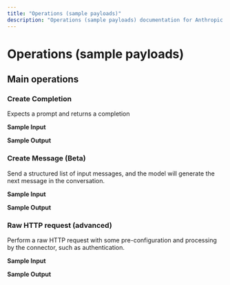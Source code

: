```yaml
---
title: "Operations (sample payloads)"
description: "Operations (sample payloads) documentation for Anthropic (Claude) connector"
---
```


# Operations (sample payloads)

## Main operations

### Create Completion

Expects a prompt and returns a completion

**Sample Input**

**Sample Output**

### Create Message (Beta)

Send a structured list of input messages, and the model will generate the next message in the conversation.

**Sample Input**

**Sample Output**

### Raw HTTP request (advanced)

Perform a raw HTTP request with some pre-configuration and processing by the connector, such as authentication.

**Sample Input**

**Sample Output**
